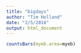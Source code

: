 ```yaml
---
title: "bigdays"
author: "Tim Holland"
date: "2/5/2018"
output: html_document
---
```


```r
countsBars(myeb.area=myeb)
```
